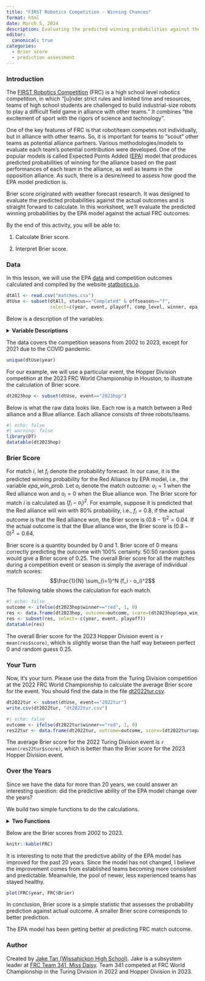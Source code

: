 ```yaml
---
title: "FIRST Robotics Competition - Winning Chances"
format: html
date: March 5, 2024
description: Evaluating the predicted winning probabilities against the actual outcomes.
editor: 
  canonical: true
categories:
  - Brier score
  - prediction assessment
---
```


### Introduction

The [FIRST Robotics Competition](https://www.firstinspires.org/robotics/frc) (FRC) is a high school level robotics competition, in which “\[u\]nder strict rules and limited time and resources, teams of high school students are challenged to build industrial-size robots to play a difficult field game in alliance with other teams.” It combines “the excitement of sport with the rigors of science and technology”.

One of the key features of FRC is that robot/team competes not individually, but in alliance with other teams. So, it is important for teams to “scout” other teams as potential alliance partners. Various methodologies/models to evaluate each team’s potential contribution were developed. One of the popular models is called Expected Points Added ([EPA](https://www.statbotics.io/blog/intro)) model that produces predicted probabilities of winning for the alliance based on the past performances of each team in the alliance, as well as teams in the opposition alliance. As such, there is a desire/need to assess how good the EPA model prediction is.

Brier score originated with weather forecast research. It was designed to evaluate the predicted probabilities against the actual outcomes and is straight forward to calculate. In this worksheet, we'll evaluate the predicted winning probabilities by the EPA model against the actual FRC outcomes.

::: {.callout-note collapse="true" title="Learning Objectives" appearance="minimal"}
By the end of this activity, you will be able to:

1.  Calculate Brier score.

2.  Interpret Brier score.
:::

### Data

In this lesson, we will use the EPA [data](https://raw.githubusercontent.com/nick3703/WP_SCORE/main/external_submissions/Robotics/matches.csv) and competition outcomes calculated and compiled by the website [statbotics.io](https://www.statbotics.io/).

```r
dtAll <- read.csv("matches.csv")
dtUse <- subset(dtAll, status=="Completed" & offseason=="f", 
                select=c(year, event, playoff, comp_level, winner, epa_win_prob))
```

Below is a description of the variables:

<details>

<summary><b>Variable Descriptions</b></summary>

| Variable     | Description                                                                |
|---------------------|---------------------------------------------------|
| year         | the year/season of the FRC event                                           |
| event        | unique identifier for each FRC event                                       |
| playoff      | "t" for playoff match; "f" for qualifying match                            |
| comp_level   | "qm" for qualifying match; "sf" for semifinals match; "f" for finals match |
| winner       | winning alliance ("red" or "blue") of the match                            |
| epa_win_prob | predicted winning probability for the Red Alliance by EPA model            |

</details>

The data covers the competition seasons from 2002 to 2023, except for 2021 due to the COVID pandemic.

```r
unique(dtUse$year)
```

For our example, we will use a particular event, the Hopper Division competition at the 2023 FRC World Championship in Houston, to illustrate the calculation of Brier score.

```r
dt2023hop <- subset(dtUse, event=="2023hop")
```

Below is what the raw data looks like. Each row is a match between a Red alliance and a Blue alliance. Each alliance consists of three robots/teams.

```r
#| echo: false
#| warning: false
library(DT)
datatable(dt2023hop)
```

### Brier Score

For match $i$, let $f_i$ denote the probability forecast. In our case, it is the predicted winning probability for the Red Alliance by EPA model, i.e., the variable *epa_win_prob*. Let $o_i$ denote the match outcome: $o_i=1$ when the Red alliance won and $o_i=0$ when the Blue alliance won. The Brier score for match $i$ is calculated as $(f_i - o_i)^2$. For example, suppose it is predicted that the Red alliance will win with 80% probability, i.e.,  $f_i=0.8$, if the actual outcome is that the Red alliance won, the Brier score is $(0.8-1)^2=0.04$. If the actual outcome is that the Blue alliance won, the Brier score is $(0.8-0)^2=0.64$.

Brier score is a quantity bounded by $0$ and $1$. Brier score of $0$ means correctly predicting the outcome with 100% certainty. 50:50 random guess would give a Brier score of $0.25$. The overall Brier score for all the matches during a competition event or season is simply the average of individual match scores:
$$\frac{1}{N} \sum_{i=1}^N (f_i - o_i)^2$$
The following table shows the calculation for each match.

```r
#| echo: false
outcome <- ifelse(dt2023hop$winner=="red", 1, 0)
res <- data.frame(dt2023hop, outcome=outcome, score=(dt2023hop$epa_win_prob-outcome)^2)
res <- subset(res, select=-c(year, event, playoff))
datatable(res)
```

The overall Brier score for the 2023 Hopper Division event is `r mean(res$score)`, which is slightly worse than the half way between perfect $0$ and random guess $0.25$.

### Your Turn

Now, it's your turn. Please use the data from the Turing Division competition at the 2022 FRC World Championship to calculate the average Brier score for the event. You should find the data in the file [dt2022tur.csv](https://raw.githubusercontent.com/nick3703/WP_SCORE/main/external_submissions/Robotics/dt2022tur.csv).

```r
dt2022tur <- subset(dtUse, event=="2022tur")
write.csv(dt2022tur, "dt2022tur.csv")
```

```r
#| echo: false
outcome <- ifelse(dt2022tur$winner=="red", 1, 0)
res22tur <- data.frame(dt2022tur, outcome=outcome, score=(dt2022tur$epa_win_prob-outcome)^2)
```

::: {.callout-note collapse="true" title="Answer" appearance="minimal"}
The average Brier score for the 2022 Turing Division event is `r mean(res22tur$score)`, which is better than the Brier score for the 2023 Hopper Division event.
:::

### Over the Years

Since we have the data for more than 20 years, we could answer an interesting question: did the predictive ability of the EPA model change over the years?

We build two simple functions to do the calculations.

<details>

<summary><b>Two Functions</b></summary>

The first function calculates the Brier score for a given data set. Occasionally, a game can end in a draw. We assign the value of $0.5$ to $o_i$ for a draw.

```r
calcBS <- function(dt){
  n <- nrow(dt)
  outcome <- rep(NA, n)
  outcome[dt$winner=="red"] <- 1
  outcome[dt$winner=="draw"] <- 0.5
  outcome[dt$winner=="blue"] <- 0
  diff <- dt$epa_win_prob - outcome
  Brier <- mean(diff^2)
  c(n=n, Brier=Brier)
}
```

The second function separates the data by year and does the calculation for each year.

```r
byYear <- function(dt=dtUse) {
  yrs <- unique(dt$year)
  m <- length(yrs)
  size <- Brier <- rep(NA, m)
  for (i in 1:m) {
    dat <- subset(dt, year==yrs[i])
    res <- calcBS(dt=dat)
    size[i] <- res[1]
    Brier[i] <- res[2]
  }
  data.frame(year=yrs, n=size, Brier=Brier)
}
FRC <- byYear()
```

</details>

Below are the Brier scores from 2002 to 2023.

```r
knitr::kable(FRC)
```

It is interesting to note that the predictive ability of the EPA model has improved for the past 20 years. Since the model has not changed, I believe the improvement comes from established teams becoming more consistent and predictable. Meanwhile, the pool of newer, less experienced teams has stayed healthy. 

```r
plot(FRC$year, FRC$Brier)
```

::: {.callout-note collapse="true" title="Conclusion" appearance="minimal"}
In conclusion, Brier score is a simple statistic that assesses the probability prediction against actual outcome. A smaller Brier score corresponds to better prediction.

The EPA model has been getting better at predicting FRC match outcome.
:::

### Author

Created by [Jake Tan (Wissahickon High School)](https://www.jakeatan.com/). Jake is a subsystem leader at [FRC Team 341, Miss Daisy](https://www.team341.com/). Team 341 competed at FRC World Championship in the Turing Division in 2022 and Hopper Division in 2023.
